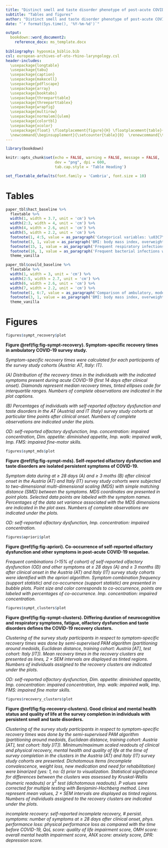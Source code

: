 ---
title: "Distinct smell and taste disorder phenotype of post-acute COVID-19 sequelae"
subtitle: "Tables and figures"
author: "Distinct smell and taste disorder phenotype of post-acute COVID-19 sequelae"
date: "`r format(Sys.time(), '%Y-%m-%d')`"

output: 
  bookdown::word_document2:   
    reference_docx: ms_template.docx
    
bibliography: hyposmia_biblio.bib
csl: european-archives-of-oto-rhino-laryngology.csl
header-includes:
  \usepackage{longtable}
  \usepackage{tabu}
  \usepackage{caption}
  \usepackage{makecell}
  \usepackage{pdflscape}
  \usepackage{array}
  \usepackage{booktabs}
  \usepackage{threeparttable}
  \usepackage{threeparttablex}
  \usepackage{wrapfig}
  \usepackage{multirow}
  \usepackage[normalem]{ulem}
  \usepackage{colortbl}
  \usepackage{xcolor}
  \usepackage{float} \floatplacement{figure}{H} \floatplacement{table}{H}
  \newcommand{\beginsupplement}{\setcounter{table}{0}  \renewcommand{\thetable}{S\arabic{table}}       \setcounter{figure}{0} \renewcommand{\thefigure}{S\arabic{figure}}}
---

```{r, setup, include = FALSE}

library(bookdown)

knitr::opts_chunk$set(echo = FALSE, warning = FALSE, message = FALSE, 
                      dev = "png", dpi = 600, 
                      tab.cap.style = 'Table Heading')

set_flextable_defaults(font.family = 'Cambria', font.size = 10)


```

\newpage

# Tables

```{r tab-hact, tab.cap = 'Baseline characteristic of the Austria (AT) and Italy (IT) survey study cohorts.'}

paper_tbl$hact_baseline %>% 
  flextable %>% 
  width(1, width = 3.7, unit = 'cm') %>% 
  width(2:3, width = 4, unit = 'cm') %>% 
  width(4, width = 2.6, unit = 'cm') %>% 
  width(5, width = 2.2, unit = 'cm') %>% 
  footnote(1, 4:5, value = as_paragraph('Categorical variables: \u03C7\u00B2 test with Cramer V effect size statistic. Numeric variables: Mann-Whitney U test with wilcoxon r effect size statistic. P values corrected form multiple testing with Benjamini-Hochberg method.'), ref_symbols = 'a', part = 'header') %>% 
  footnote(3, 1, value = as_paragraph('BMI: body mass index, overweight > 25 kg/m\u00B2, obesity > 30 kg/m\u00B2.'), ref_symbols = 'b', part = 'body') %>% 
  footnote(15, 1, value = as_paragraph('Frequent respiratory infections, > 2 per year.'), ref_symbols = 'c', part = 'body') %>% 
  footnote(16, 1, value = as_paragraph('Frequent bacterial infections with antibiotic therapy, > 2 per year.'), ref_symbols = 'd', part = 'body') %>% 
  theme_vanilla

```

\newpage

```{r tab-covild, tab.cap = 'Baseline characteristic of the CovILD study cohort and the study participants stratified by COVID-19 severity.'}

paper_tbl$covild_baseline %>% 
  flextable %>% 
  width(1, width = 3, unit = 'cm') %>% 
  width(2:5, width = 2.7, unit = 'cm') %>% 
  width(6, width = 2.6, unit = 'cm') %>% 
  width(7, width = 2.2, unit = 'cm') %>% 
  footnote(1, 6:7, value = as_paragraph('Comparison of ambulatory, moderate and severe COVID-19 individuals. Categorical variables: \u03C7\u00B2 test with Cramer V effect size statistic. Numeric variables: Kruskal-Wallis test with \u03B7\u00B2 effect size statistic. P values corrected form multiple testing with Benjamini-Hochberg method.'), ref_symbols = 'a', part = 'header') %>% 
  footnote(3, 1, value = as_paragraph('BMI: body mass index, overweight > 25 kg/m\u00B2, obesity > 30 kg/m\u00B2,'), ref_symbols = 'b', part = 'body') %>% 
  theme_vanilla

```

\newpage

# Figures {#sec:figures}

\newpage

```{r fig-sympt-recovery, fig.width = mm_inch(figures$sympt_recovery$w), fig.height = mm_inch(figures$sympt_recovery$h), fig.cap = 'Symptom-specific recovery times in ambulatory COVID-19 survey study.'}

figures$sympt_recovery$plot

```

__Figure \@ref(fig:fig-sympt-recovery). Symptom-specific recovery times in ambulatory COVID-19 survey study.__

_Symptom-specific recovery times were calculated for each participants of the survey study cohorts (Austria: AT, Italy: IT)._

_(A) Distribution of the recovery times in the individuals with the indicated symptoms present during acute COVID-19 (first 14 days after clinical onset). Diamonds represent median recovery times, tinted ellipses code for interquartile ranges. Numbers of complete observations are indicated in the plot captions._

_(B) Percentages of individuals with self-reported olfactory dysfunction and taste disorders in the AT (Austria) and IT (Italy) survey study cohorts at particular time points after clinical onset. Numbers of complete observations are indicated under the plots._

_OD: self-reported olfactory dysfunction, Imp. concentration: impaired concentration, Dim. appetite: diminished appetite, Imp. walk: impaired walk, Imp. FMS: impaired fine-motor skills._

\newpage

```{r fig-sympt-mds, fig.width = mm_inch(figures$sympt_mds$w), fig.height = mm_inch(figures$sympt_mds$h), fig.cap = 'Self-reported olfactory dysfunction and taste disorders are isolated persistent symptoms of COVID-19.'}

figures$sympt_mds$plot

```

__Figure \@ref(fig:fig-sympt-mds). Self-reported olfactory dysfunction and taste disorders are isolated persistent symptoms of COVID-19.__

_Symptom data during at $\geq$ 28 days (A) and $\geq$ 3 moths (B) after clinical onset in the Austria (AT) and Italy (IT) survey study cohorts were subjected to two-dimensional multi-dimensional scaling (MDS) with simple matching distance (SMD) between the symptoms. MDS coordinates are presented in point plots. Selected data points are labeled with the symptom names. Percentages of the data set variance associated with the MDS dimensions are indicated in the plot axes. Numbers of complete observations are indicated under the plots._

_OD: self-reported olfactory dysfunction, Imp. concentration: impaired concentration._

\newpage

```{r fig-apriori, fig.width = mm_inch(figures$apriori$w), fig.height = mm_inch(figures$apriori$h), fig.cap = 'Co-occurrence of self-reported olfactory dysfunction and other symptoms in post-acute COVID-19 sequelae.'}

figures$apriori$plot

```

__Figure \@ref(fig:fig-apriori). Co-occurrence of self-reported olfactory dysfunction and other symptoms in post-acute COVID-19 sequelae.__

_Frequent combinations (>15% of cohort) of self-reported olfactory dysfunction (OD) and other symptoms at $\geq$ 28 days (A) and $\geq$ 3 months (B) after clinical onset in the Austria (AT) and Italy (IT) survey study cohorts were identified with the apriori algorithm. Symptom combination frequency (support statistic) and co-occurrence (support statistic) are presented in bubble plots. Point size and color corresponds to co-occurrence, points are labeled with percentages of co-occurrence. Imp. concentration: impaired concentration._

\newpage

```{r fig-sympt-clusters, fig.width = mm_inch(figures$sympt_clusters$w), fig.height = mm_inch(figures$sympt_clusters$h), fig.cap = 'Differing duration of neurocognitive and respiratory symptoms, fatigue, olfactory dysfunction and taste disorders defines the COVID-19 recovery clusters.'}

figures$sympt_clusters$plot

```

__Figure \@ref(fig:fig-sympt-clusters). Differing duration of neurocognitive and respiratory symptoms, fatigue, olfactory dysfunction and taste disorders defines the COVID-19 recovery clusters.__

_Clustering of the survey study participants in respect to symptom-specific recovery times was done by semi-supervised PAM algorithm (partitioning around medoids, Euclidean distance, training cohort: Austria [AT], test cohort: Italy [IT]). Mean recovery times in the recovery clusters are presented as lines, 2 $\times$ SEM intervals are displayed as tinted regions. Numbers of individuals assigned to the recovery clusters are indicated under the plots._

_OD: self-reported olfactory dysfunction, Dim. appetite: diminished appetite, Imp. concentration: impaired concentration, Imp. walk: impaired walk, Imp. FMS: impaired fine motor skills._

\newpage

```{r fig-recovery-clusters, fig.width = mm_inch(figures$recovery_clusters$w), fig.height = mm_inch(figures$recovery_clusters$h), fig.cap = 'Good clinical and mental health status and quality of life at the survey completion in individuals with persistent smell and taste disorders.'}

figures$recovery_clusters$plot

```

__Figure \@ref(fig:fig-recovery-clusters). Good clinical and mental health status and quality of life at the survey completion in individuals with persistent smell and taste disorders.__

_Clustering of the survey study participants in respect to symptom-specific recovery times was done by the semi-supervised PAM algorithm (partitioning around medoids, Euclidean distance, training cohort: Austria [AT], test cohort: Italy [IT]). Minimum/maximum scaled readouts of clinical and physical recovery, mental health and quality of life at the time of survey completion in the clusters in the Austria (AT) and Italy (IT) survey study cohorts are presented. Dichotomous items (incomplete convalescence, weight loss, new medication and need for rehabilitation) were binarized (yes: 1, no: 0) prior to visualization. Statistical significance for differences between the clusters was assessed by Kruskal-Wallis (numeric readouts) or $\chi^2$ test (dichotomous readouts). P values were corrected for multiple testing with Benjamini-Hochberg method. Lines represent mean values, 2 $\times$ SEM intervals are displayed as tinted regions. Numbers of individuals assigned to the recovery clusters are indicated under the plots._

_incomplete recovery: self-reported incomplete recovery, # persist. symptoms: number of symptoms at $\geq$ 28 days after clinical onset, phys. performance loss: physical performance loss as compared with the time before COVID-19, QoL score: quality of life impairment score, OMH score: overall mental health impairment score, ANX score: anxiety score, DPR: depression score._